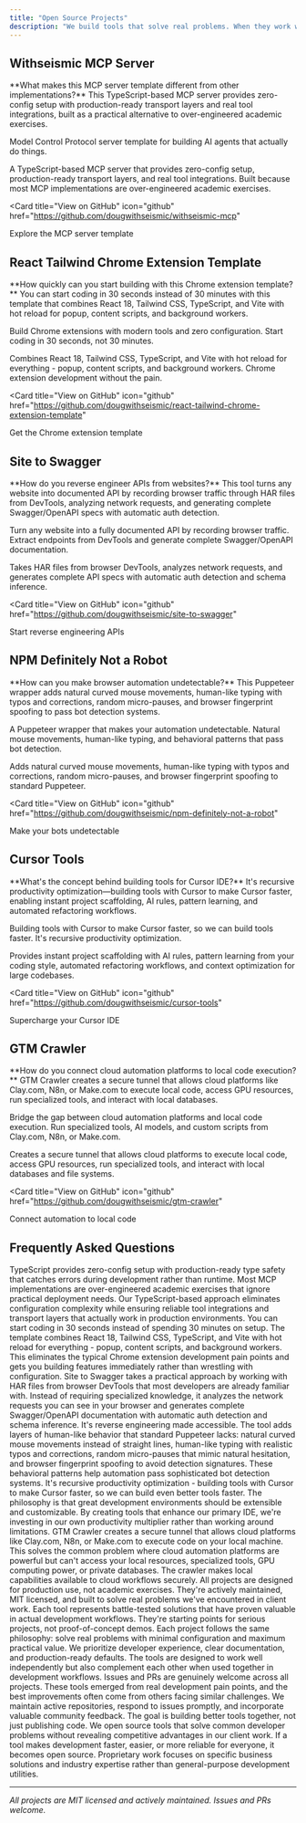 ```yaml
---
title: "Open Source Projects"
description: "We build tools that solve real problems. When they work well, we open source them. Here's what we've released to help other developers ship faster."
---
```


<script type="application/ld+json">
  {`{
  "@context": "https://schema.org",
  "@type": "CollectionPage",
  "name": "WithSeismic Open Source Projects",
  "description": "Open source tools and templates for developers",
  "url": "https://withseismic.com/articles/open-source-projects",
  "publisher": {
    "@type": "Organization",
    "name": "WithSeismic"
  },
  "mainEntity": {
    "@type": "ItemList",
    "itemListElement": [
      {
        "@type": "SoftwareSourceCode",
        "name": "Withseismic MCP Server",
        "description": "TypeScript MCP server template for building AI agents",
        "codeRepository": "https://github.com/dougwithseismic/withseismic-mcp",
        "programmingLanguage": "TypeScript"
      },
      {
        "@type": "SoftwareSourceCode",
        "name": "React Tailwind Chrome Extension Template",
        "description": "Modern Chrome extension development template",
        "codeRepository": "https://github.com/dougwithseismic/react-tailwind-chrome-extension-template",
        "programmingLanguage": "TypeScript"
      }
    ]
  }
}`}
</script>

## Withseismic MCP Server

<Info>
  **What makes this MCP server template different from other implementations?**
  This TypeScript-based MCP server provides zero-config setup with
  production-ready transport layers and real tool integrations, built as a
  practical alternative to over-engineered academic exercises.
</Info>

Model Control Protocol server template for building AI agents that actually do things.

A TypeScript-based MCP server that provides zero-config setup, production-ready transport layers, and real tool integrations. Built because most MCP implementations are over-engineered academic exercises.

<Card
  title="View on GitHub"
  icon="github"
  href="https://github.com/dougwithseismic/withseismic-mcp"
>
  Explore the MCP server template
</Card>

## React Tailwind Chrome Extension Template

<Info>
  **How quickly can you start building with this Chrome extension template?**
  You can start coding in 30 seconds instead of 30 minutes with this template
  that combines React 18, Tailwind CSS, TypeScript, and Vite with hot reload for
  popup, content scripts, and background workers.
</Info>

Build Chrome extensions with modern tools and zero configuration. Start coding in 30 seconds, not 30 minutes.

Combines React 18, Tailwind CSS, TypeScript, and Vite with hot reload for everything - popup, content scripts, and background workers. Chrome extension development without the pain.

<Card
  title="View on GitHub"
  icon="github"
  href="https://github.com/dougwithseismic/react-tailwind-chrome-extension-template"
>
  Get the Chrome extension template
</Card>

## Site to Swagger

<Info>
  **How do you reverse engineer APIs from websites?** This tool turns any
  website into documented API by recording browser traffic through HAR files
  from DevTools, analyzing network requests, and generating complete
  Swagger/OpenAPI specs with automatic auth detection.
</Info>

Turn any website into a fully documented API by recording browser traffic. Extract endpoints from DevTools and generate complete Swagger/OpenAPI documentation.

Takes HAR files from browser DevTools, analyzes network requests, and generates complete API specs with automatic auth detection and schema inference.

<Card
  title="View on GitHub"
  icon="github"
  href="https://github.com/dougwithseismic/site-to-swagger"
>
  Start reverse engineering APIs
</Card>

## NPM Definitely Not a Robot

<Info>
  **How can you make browser automation undetectable?** This Puppeteer wrapper
  adds natural curved mouse movements, human-like typing with typos and
  corrections, random micro-pauses, and browser fingerprint spoofing to pass bot
  detection systems.
</Info>

A Puppeteer wrapper that makes your automation undetectable. Natural mouse movements, human-like typing, and behavioral patterns that pass bot detection.

Adds natural curved mouse movements, human-like typing with typos and corrections, random micro-pauses, and browser fingerprint spoofing to standard Puppeteer.

<Card
  title="View on GitHub"
  icon="github"
  href="https://github.com/dougwithseismic/npm-definitely-not-a-robot"
>
  Make your bots undetectable
</Card>

## Cursor Tools

<Info>
  **What's the concept behind building tools for Cursor IDE?** It's recursive
  productivity optimization—building tools with Cursor to make Cursor faster,
  enabling instant project scaffolding, AI rules, pattern learning, and
  automated refactoring workflows.
</Info>

Building tools with Cursor to make Cursor faster, so we can build tools faster. It's recursive productivity optimization.

Provides instant project scaffolding with AI rules, pattern learning from your coding style, automated refactoring workflows, and context optimization for large codebases.

<Card
  title="View on GitHub"
  icon="github"
  href="https://github.com/dougwithseismic/cursor-tools"
>
  Supercharge your Cursor IDE
</Card>

## GTM Crawler

<Info>
  **How do you connect cloud automation platforms to local code execution?** GTM
  Crawler creates a secure tunnel that allows cloud platforms like Clay.com,
  N8n, or Make.com to execute local code, access GPU resources, run specialized
  tools, and interact with local databases.
</Info>

Bridge the gap between cloud automation platforms and local code execution. Run specialized tools, AI models, and custom scripts from Clay.com, N8n, or Make.com.

Creates a secure tunnel that allows cloud platforms to execute local code, access GPU resources, run specialized tools, and interact with local databases and file systems.

<Card
  title="View on GitHub"
  icon="github"
  href="https://github.com/dougwithseismic/gtm-crawler"
>
  Connect automation to local code
</Card>

## Frequently Asked Questions

<AccordionGroup>
  <Accordion title="Why did you choose TypeScript for the MCP server template?">
    TypeScript provides zero-config setup with production-ready type safety that catches errors during development rather than runtime. Most MCP implementations are over-engineered academic exercises that ignore practical deployment needs. Our TypeScript-based approach eliminates configuration complexity while ensuring reliable tool integrations and transport layers that actually work in production environments.
  </Accordion>

  <Accordion title="How long does it take to get the Chrome extension template up and running?">
    You can start coding in 30 seconds instead of spending 30 minutes on setup. The template combines React 18, Tailwind CSS, TypeScript, and Vite with hot reload for everything - popup, content scripts, and background workers. This eliminates the typical Chrome extension development pain points and gets you building features immediately rather than wrestling with configuration.
  </Accordion>

  <Accordion title="What makes Site to Swagger different from other API reverse engineering tools?">
    Site to Swagger takes a practical approach by working with HAR files from browser DevTools that most developers are already familiar with. Instead of requiring specialized knowledge, it analyzes the network requests you can see in your browser and generates complete Swagger/OpenAPI documentation with automatic auth detection and schema inference. It's reverse engineering made accessible.
  </Accordion>

  <Accordion title="How does the 'Definitely Not a Robot' tool make automation undetectable?">
    The tool adds layers of human-like behavior that standard Puppeteer lacks: natural curved mouse movements instead of straight lines, human-like typing with realistic typos and corrections, random micro-pauses that mimic natural hesitation, and browser fingerprint spoofing to avoid detection signatures. These behavioral patterns help automation pass sophisticated bot detection systems.
  </Accordion>

  <Accordion title="What's the concept behind building tools specifically for Cursor IDE?">
    It's recursive productivity optimization - building tools with Cursor to make Cursor faster, so we can build even better tools faster. The philosophy is that great development environments should be extensible and customizable. By creating tools that enhance our primary IDE, we're investing in our own productivity multiplier rather than working around limitations.
  </Accordion>

  <Accordion title="How does GTM Crawler bridge cloud automation with local execution?">
    GTM Crawler creates a secure tunnel that allows cloud platforms like Clay.com, N8n, or Make.com to execute code on your local machine. This solves the common problem where cloud automation platforms are powerful but can't access your local resources, specialized tools, GPU computing power, or private databases. The crawler makes local capabilities available to cloud workflows securely.
  </Accordion>

  <Accordion title="Are these projects suitable for production use or just experimental?">
    All projects are designed for production use, not academic exercises. They're actively maintained, MIT licensed, and built to solve real problems we've encountered in client work. Each tool represents battle-tested solutions that have proven valuable in actual development workflows. They're starting points for serious projects, not proof-of-concept demos.
  </Accordion>

  <Accordion title="How do you maintain consistency across multiple open source projects?">
    Each project follows the same philosophy: solve real problems with minimal configuration and maximum practical value. We prioritize developer experience, clear documentation, and production-ready defaults. The tools are designed to work well independently but also complement each other when used together in development workflows.
  </Accordion>

  <Accordion title="What's your approach to community contributions and feedback?">
    Issues and PRs are genuinely welcome across all projects. These tools emerged from real development pain points, and the best improvements often come from others facing similar challenges. We maintain active repositories, respond to issues promptly, and incorporate valuable community feedback. The goal is building better tools together, not just publishing code.
  </Accordion>

  <Accordion title="How do you decide which projects to open source versus keeping proprietary?">
    We open source tools that solve common developer problems without revealing competitive advantages in our client work. If a tool makes development faster, easier, or more reliable for everyone, it becomes open source. Proprietary work focuses on specific business solutions and industry expertise rather than general-purpose development utilities.
  </Accordion>
</AccordionGroup>

---

_All projects are MIT licensed and actively maintained. Issues and PRs welcome._

